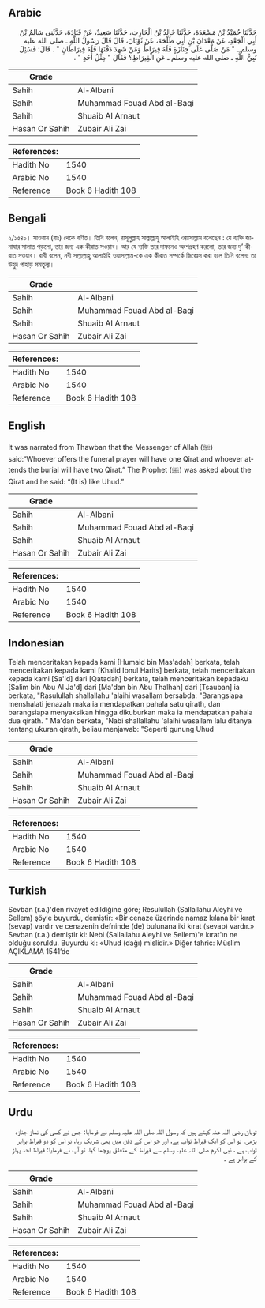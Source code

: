## Arabic


<div dir="rtl" lang="ar" style={{fontSize:'larger',backgroundColor:'#f8f9fa',padding:20}}>
حَدَّثَنَا حُمَيْدُ بْنُ مَسْعَدَةَ، حَدَّثَنَا خَالِدُ بْنُ الْحَارِثِ، حَدَّثَنَا سَعِيدٌ، عَنْ قَتَادَةَ، حَدَّثَنِي سَالِمُ بْنُ أَبِي الْجَعْدِ، عَنْ مَعْدَانَ بْنِ أَبِي طَلْحَةَ، عَنْ ثَوْبَانَ، قَالَ قَالَ رَسُولُ اللَّهِ ـ صلى الله عليه وسلم ـ ‏"‏ مَنْ صَلَّى عَلَى جِنَازَةٍ فَلَهُ قِيرَاطٌ وَمَنْ شَهِدَ دَفْنَهَا فَلَهُ قِيرَاطَانِ ‏"‏ ‏.‏ قَالَ: فَسُئِلَ نَبِيُّ اللَّهِ ـ صلى الله عليه وسلم ـ عَنِ الْقِيرَاطِ؟ فَقَالَ ‏"‏ مِثْلُ أُحُدٍ ‏"‏ ‏.‏
</div>
<div style={{backgroundColor:'#f8f9fa',padding:20, marginBottom: 10}}><table> <thead> <tr> <th>Grade</th> <th></th> </tr> </thead> <tbody> <tr><td>Sahih</td><td>Al-Albani</td></tr><tr><td>Sahih</td><td>Muhammad Fouad Abd al-Baqi</td></tr><tr><td>Sahih</td><td>Shuaib Al Arnaut</td></tr><tr><td>Hasan Or Sahih</td><td>Zubair Ali Zai</td></tr></tbody></table><table> <thead> <tr> <th>References:</th> <th></th> </tr> </thead> <tbody><tr><td>Hadith No</td><td>1540</td></tr><tr><td>Arabic No</td><td>1540</td></tr><tr><td>Reference</td><td>Book 6 Hadith 108</td></tr></tbody></table></div>

## Bengali


<div dir="ltr" lang="bn" style={{fontSize:'larger',backgroundColor:'#f8f9fa',padding:20}}>
২/১৫৪০। সাওবান (রাঃ) থেকে বর্ণিত। তিনি বলেন, রাসূলুল্লাহ সাল্লাল্লাহু আলাইহি ওয়াসাল্লাম বলেছেন : যে ব্যক্তি জানাযার সালাত পড়লো, তার জন্য এক কীরাত সওয়াব। আর যে ব্যক্তি তার দাফনেও অংশগ্রহণ করলো, তার জন্য দু’ কীরাত সওয়াব। রাবী বলেন, নবী সাল্লাল্লাহু আলাইহি ওয়াসাল্লাম-কে এক কীরাত সম্পর্কে জিজ্ঞেস করা হলে তিনি বলেনঃ তা উহুদ পাহাড় সমতুল্য।
</div>
<div style={{backgroundColor:'#f8f9fa',padding:20, marginBottom: 10}}><table> <thead> <tr> <th>Grade</th> <th></th> </tr> </thead> <tbody> <tr><td>Sahih</td><td>Al-Albani</td></tr><tr><td>Sahih</td><td>Muhammad Fouad Abd al-Baqi</td></tr><tr><td>Sahih</td><td>Shuaib Al Arnaut</td></tr><tr><td>Hasan Or Sahih</td><td>Zubair Ali Zai</td></tr></tbody></table><table> <thead> <tr> <th>References:</th> <th></th> </tr> </thead> <tbody><tr><td>Hadith No</td><td>1540</td></tr><tr><td>Arabic No</td><td>1540</td></tr><tr><td>Reference</td><td>Book 6 Hadith 108</td></tr></tbody></table></div>

## English


<div dir="ltr" lang="en" style={{fontSize:'larger',backgroundColor:'#f8f9fa',padding:20}}>
It was narrated from Thawban that the Messenger of Allah (ﷺ) said:“Whoever offers the funeral prayer will have one Qirat and whoever attends the burial will have two Qirat.” The Prophet (ﷺ) was asked about the Qirat and he said: “(It is) like Uhud.”
</div>
<div style={{backgroundColor:'#f8f9fa',padding:20, marginBottom: 10}}><table> <thead> <tr> <th>Grade</th> <th></th> </tr> </thead> <tbody> <tr><td>Sahih</td><td>Al-Albani</td></tr><tr><td>Sahih</td><td>Muhammad Fouad Abd al-Baqi</td></tr><tr><td>Sahih</td><td>Shuaib Al Arnaut</td></tr><tr><td>Hasan Or Sahih</td><td>Zubair Ali Zai</td></tr></tbody></table><table> <thead> <tr> <th>References:</th> <th></th> </tr> </thead> <tbody><tr><td>Hadith No</td><td>1540</td></tr><tr><td>Arabic No</td><td>1540</td></tr><tr><td>Reference</td><td>Book 6 Hadith 108</td></tr></tbody></table></div>

## Indonesian


<div dir="ltr" lang="id" style={{fontSize:'larger',backgroundColor:'#f8f9fa',padding:20}}>
Telah menceritakan kepada kami [Humaid bin Mas'adah] berkata, telah menceritakan kepada kami [Khalid Ibnul Harits] berkata, telah menceritakan kepada kami [Sa'id] dari [Qatadah] berkata, telah menceritakan kepadaku [Salim bin Abu Al Ja'd] dari [Ma'dan bin Abu Thalhah] dari [Tsauban] ia berkata, "Rasulullah shallallahu 'alaihi wasallam bersabda: "Barangsiapa menshalati jenazah maka ia mendapatkan pahala satu qirath, dan barangsiapa menyaksikan hingga dikuburkan maka ia mendapatkan pahala dua qirath. " Ma'dan berkata, "Nabi shallallahu 'alaihi wasallam lalu ditanya tentang ukuran qirath, beliau menjawab: "Seperti gunung Uhud
</div>
<div style={{backgroundColor:'#f8f9fa',padding:20, marginBottom: 10}}><table> <thead> <tr> <th>Grade</th> <th></th> </tr> </thead> <tbody> <tr><td>Sahih</td><td>Al-Albani</td></tr><tr><td>Sahih</td><td>Muhammad Fouad Abd al-Baqi</td></tr><tr><td>Sahih</td><td>Shuaib Al Arnaut</td></tr><tr><td>Hasan Or Sahih</td><td>Zubair Ali Zai</td></tr></tbody></table><table> <thead> <tr> <th>References:</th> <th></th> </tr> </thead> <tbody><tr><td>Hadith No</td><td>1540</td></tr><tr><td>Arabic No</td><td>1540</td></tr><tr><td>Reference</td><td>Book 6 Hadith 108</td></tr></tbody></table></div>

## Turkish


<div dir="ltr" lang="tr" style={{fontSize:'larger',backgroundColor:'#f8f9fa',padding:20}}>
Sevban (r.a.)'den rivayet edildiğine göre; Resulullah (Sallallahu Aleyhi ve Sellem) şöyle buyurdu, demiştir: «Bir cenaze üzerinde namaz kılana bir kırat (sevap) vardır ve cenazenin defninde (de) bulunana iki kırat (sevap) vardır.» Sevban (r.a.) demiştir ki: Nebi (Sallallahu Aleyhi ve Sellem)'e kırat'ın ne olduğu soruldu. Buyurdu ki: «Uhud (dağı) mislidir.» Diğer tahric: Müslim AÇIKLAMA 1541’de
</div>
<div style={{backgroundColor:'#f8f9fa',padding:20, marginBottom: 10}}><table> <thead> <tr> <th>Grade</th> <th></th> </tr> </thead> <tbody> <tr><td>Sahih</td><td>Al-Albani</td></tr><tr><td>Sahih</td><td>Muhammad Fouad Abd al-Baqi</td></tr><tr><td>Sahih</td><td>Shuaib Al Arnaut</td></tr><tr><td>Hasan Or Sahih</td><td>Zubair Ali Zai</td></tr></tbody></table><table> <thead> <tr> <th>References:</th> <th></th> </tr> </thead> <tbody><tr><td>Hadith No</td><td>1540</td></tr><tr><td>Arabic No</td><td>1540</td></tr><tr><td>Reference</td><td>Book 6 Hadith 108</td></tr></tbody></table></div>

## Urdu


<div dir="rtl" lang="ur" style={{fontSize:'larger',backgroundColor:'#f8f9fa',padding:20}}>
ثوبان رضی اللہ عنہ کہتے ہیں کہ رسول اللہ صلی اللہ علیہ وسلم نے فرمایا: جس نے کسی کی نماز جنازہ پڑھی، تو اس کو ایک قیراط ثواب ہے، اور جو اس کے دفن میں بھی شریک رہا، تو اس کو دو قیراط برابر ثواب ہے ، نبی اکرم صلی اللہ علیہ وسلم سے قیراط کے متعلق پوچھا گیا، تو آپ نے فرمایا: قیراط احد پہاڑ کے برابر ہے ۔
</div>
<div style={{backgroundColor:'#f8f9fa',padding:20, marginBottom: 10}}><table> <thead> <tr> <th>Grade</th> <th></th> </tr> </thead> <tbody> <tr><td>Sahih</td><td>Al-Albani</td></tr><tr><td>Sahih</td><td>Muhammad Fouad Abd al-Baqi</td></tr><tr><td>Sahih</td><td>Shuaib Al Arnaut</td></tr><tr><td>Hasan Or Sahih</td><td>Zubair Ali Zai</td></tr></tbody></table><table> <thead> <tr> <th>References:</th> <th></th> </tr> </thead> <tbody><tr><td>Hadith No</td><td>1540</td></tr><tr><td>Arabic No</td><td>1540</td></tr><tr><td>Reference</td><td>Book 6 Hadith 108</td></tr></tbody></table></div>